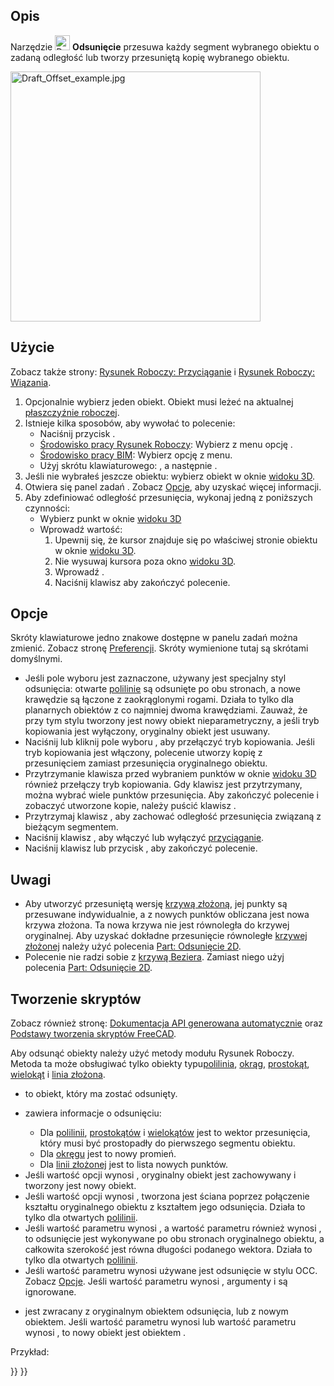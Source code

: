 <languages/>

{{Docnav/pl
|[[Draft_Mirror/pl|Odbicie lustrzane]]
|[[Draft_Trimex/pl|Przytnij]]
|[[Draft_Workbench/pl|Środowisko pracy Rysunek Roboczy]]
|IconL=Draft_Mirror.svg
|IconR=Draft_Trimex.svg
|IconC=Workbench_Draft.svg
}}

{{GuiCommand/pl
|Name=Draft Offset
|Name/pl=Rysunek Roboczy: Odsunięcie
|MenuLocation=Modyfikacja → Odsunięcie
|Workbenches=[[Draft_Workbench/pl|Rysunek Roboczy]], [[BIM_Workbench/pl|BIM]]
|Shortcut={{KEY|O}} {{KEY|S}}
|SeeAlso=[[Part_Offset2D/pl|Odsunięcie 2D]]
}}

<span id="Description"></span>
==Opis==

Narzędzie [[Image:Draft_Offset.svg|24px]] '''Odsunięcie''' przesuwa każdy segment wybranego obiektu o zadaną odległość lub tworzy przesuniętą kopię wybranego obiektu.

[[Image:Draft_Offset_example.jpg|400px]]
{{Caption|Odsunięcie linii łamanej}}

<span id="Usage"></span>
==Użycie==

Zobacz także strony: [[Draft_Snap/pl|Rysunek Roboczy: Przyciąganie]] i [[Draft_Constrain/pl|Rysunek Roboczy: Wiązania]].

# Opcjonalnie wybierz jeden obiekt. Obiekt musi leżeć na aktualnej  [[Draft_SelectPlane/pl|płaszczyźnie roboczej]].
# Istnieje kilka sposobów, aby wywołać to polecenie:
#* Naciśnij przycisk {{Button|[[Image:Draft_Offset.svg|16px]] '''Odsunięcie'''}}.
#* [[Draft_Workbench/pl|Środowisko pracy Rysunek Roboczy]]: Wybierz z menu opcję {{MenuCommand|Modifikacja → [[Image:Draft_Offset.svg|16px]] Odsunięcie}}.
#* [[BIM_Workbench/pl|Środowisko pracy BIM]]: Wybierz opcję {{MenuCommand|Modyfikacja → [[Image:Draft_Offset.svg|16px]] Odsunięcie}} z menu.
#* Użyj skrótu klawiaturowego: {{KEY|O}}, a następnie {{KEY|S}}.
# Jeśli nie wybrałeś jeszcze obiektu: wybierz obiekt w oknie [[3D_view/pl|widoku 3D]].
# Otwiera się panel zadań {{MenuCommand|Odsunięcie}}. Zobacz [[#Opcje|Opcje]], aby uzyskać więcej informacji.
# Aby zdefiniować odległość przesunięcia, wykonaj jedną z poniższych czynności:
#* Wybierz punkt w oknie [[3D_view/pl|widoku 3D]]
#* Wprowadź wartość:
#*# Upewnij się, że kursor znajduje się po właściwej stronie obiektu w oknie [[3D_view/pl|widoku 3D]].
#*# Nie wysuwaj kursora poza okno [[3D_view/pl|widoku 3D]].
#*# Wprowadź {{MenuCommand|Dystans}}.
#*# Naciśnij klawisz {{KEY|Enter}} aby zakończyć polecenie.

<span id="Options"></span>
==Opcje==

Skróty klawiaturowe jedno znakowe dostępne w panelu zadań można zmienić. Zobacz stronę [[Draft_Preferences/pl|Preferencji]]. Skróty wymienione tutaj są skrótami domyślnymi.

* Jeśli pole wyboru {{MenuCommand|Odsunięcie w stylu OpenCascade}} jest zaznaczone, używany jest specjalny styl odsunięcia: otwarte [[Draft_Wire/pl|polilinie]] są odsunięte po obu stronach, a nowe krawędzie są łączone z zaokrąglonymi rogami. Działa to tylko dla planarnych obiektów z co najmniej dwoma krawędziami. Zauważ, że przy tym stylu tworzony jest nowy obiekt nieparametryczny, a jeśli tryb kopiowania jest wyłączony, oryginalny obiekt jest usuwany.
* Naciśnij {{KEY|C}} lub kliknij pole wyboru {{MenuCommand|Copy}}, aby przełączyć tryb kopiowania. Jeśli tryb kopiowania jest włączony, polecenie utworzy kopię z przesunięciem zamiast przesunięcia oryginalnego obiektu.
* Przytrzymanie klawisza {{KEY|Alt}} przed wybraniem punktów w oknie [[3D_view/pl|widoku 3D]] również przełączy tryb kopiowania. Gdy klawisz {{KEY|Alt}} jest przytrzymany, można wybrać wiele punktów przesunięcia. Aby zakończyć polecenie i zobaczyć utworzone kopie, należy puścić klawisz {{KEY|Alt}}.
* Przytrzymaj klawisz {{KEY|Shift}}, aby zachować odległość przesunięcia związaną z bieżącym segmentem.
* Naciśnij klawisz {{KEY|S}}, aby włączyć lub wyłączyć [[Draft_Snap/pl|przyciąganie]].
* Naciśnij klawisz {{KEY|Esc}} lub przycisk {{Button|Zamknij}}, aby zakończyć polecenie.

<span id="Notes"></span>
==Uwagi==

* Aby utworzyć przesuniętą wersję [[Draft_BSpline/pl|krzywą złożoną]], jej punkty są przesuwane indywidualnie, a z nowych punktów obliczana jest nowa krzywa złożona. Ta nowa krzywa nie jest równoległa do krzywej oryginalnej. Aby uzyskać dokładne przesunięcie równoległe [[Draft_BSpline/pl|krzywej złożonej]] należy użyć polecenia [[Part_Offset2D/pl|Part: Odsunięcie 2D]].
* Polecenie nie radzi sobie z [[Draft_BezCurve/pl|krzywą Beziera]]. Zamiast niego użyj polecenia [[Part_Offset2D/pl|Part: Odsunięcie 2D]].

<span id="Scripting"></span>
==Tworzenie skryptów==

Zobacz również stronę: [https://freecad.github.io/SourceDoc/ Dokumentacja API generowana automatycznie] oraz [[FreeCAD_Scripting_Basics/pl|Podstawy tworzenia skryptów FreeCAD]].

Aby odsunąć obiekty należy użyć metody {{incode|offset}} modułu Rysunek Roboczy. Metoda ta może obsługiwać tylko obiekty typu[[Draft_Wire/pl|polilinia]], [[Draft_Circle/pl|okrąg]], [[Draft_Rectangle/pl|prostokąt]], [[Draft_Polygon/pl|wielokąt]] i [[Draft_BSpline/pl|linia złożona]].

{{Code|code=
offset_obj = offset(obj, delta, copy=False, bind=False, sym=False, occ=False)
}}

* {{incode|obj}} to obiekt, który ma zostać odsunięty.
* {{incode|delta}} zawiera informacje o odsunięciu:
** Dla [[Draft_Wire/pl|polilinii]], [[Draft_Rectangle/pl|prostokątów]] i [[Draft_Polygon/pl|wielokątów]] jest to wektor przesunięcia, który musi być prostopadły do pierwszego segmentu obiektu.
** Dla [[Draft_Circle/pl|okręgu]] jest to nowy promień.
** Dla [[Draft_BSpline/pl|linii złożonej]] jest to lista nowych punktów.
* Jeśli wartość opcji {{incode|copy}} wynosi {{incode|True}}, oryginalny obiekt jest zachowywany i tworzony jest nowy obiekt.
* Jeśli wartość opcji {{incode|bind}} wynosi {{incode|True}}, tworzona jest ściana poprzez połączenie kształtu oryginalnego obiektu z kształtem jego odsunięcia. Działa to tylko dla otwartych [[Draft_Wire/pl|polilinii]].
* Jeśli wartość parametru {{incode|sym}} wynosi {{incode|True}}, a wartość parametru {{incode|bind}} również wynosi {{incode|True}}, to odsunięcie jest wykonywane po obu stronach oryginalnego obiektu, a całkowita szerokość jest równa długości podanego wektora. Działa to tylko dla otwartych [[Draft_Wire/pl|polilinii]].
* Jeśli wartość parametru {{incode|occ}} wynosi {{incode|True}} używane jest odsunięcie w stylu OCC. Zobacz [[#Opcje|Opcje]]. Jeśli wartość parametru {{incode|occ}} wynosi {{incode|True}}, argumenty {{incode|bind}} i {{incode|sym}} są ignorowane.
* {{incode|offset_obj}} jest zwracany z oryginalnym obiektem odsunięcia, lub z nowym obiektem. Jeśli wartość parametru {{incode|bind}} wynosi {{incode|True}} lub wartość parametru {{incode|occ}} wynosi {{incode|True}}, to nowy obiekt jest obiektem {{incode|[[Part_Feature/pl|Część: Cecha]]}}.

Przykład:

{{Code|code=
import FreeCAD as App
import Draft

doc = App.newDocument()

p1 = App.Vector(0, 0, 0)
p2 = App.Vector(1500, 2000, 0)
p3 = App.Vector(4000, 0, 0)

wire = Draft.make_wire([p1, p2, p3])
doc.recompute()

vector = App.Vector(-200, 150, 0)
offset1 = Draft.offset(wire, vector, copy=True, bind=True, sym=True)
offset2 = Draft.offset(wire, 3*vector, copy=True)
offset3 = Draft.offset(wire, 6*vector, copy=True)
offset4 = Draft.offset(wire, 9*vector, copy=True)
offset5 = Draft.offset(wire, 1.5*vector, copy=True, occ=True)

doc.recompute()
}}


{{Docnav/pl
|[[Draft_Mirror/pl|Odbicie lustrzane]]
|[[Draft_Trimex/pl|Przytnij]]
|[[Draft_Workbench/pl|Środowisko pracy Rysunek Roboczy]]
|IconL=Draft_Mirror.svg
|IconR=Draft_Trimex.svg
|IconC=Workbench_Draft.svg
}}

{{Draft Tools navi{{#translation:}}}}
{{Userdocnavi{{#translation:}}}}